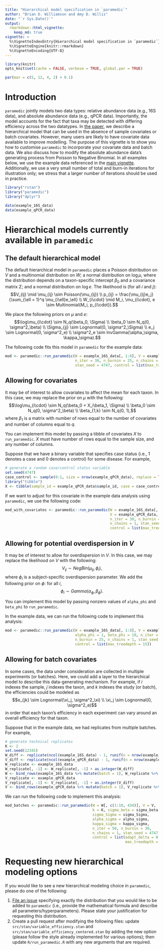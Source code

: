 ```yaml
---
title: "Hierarchical model specification in `paramedic`"
author: "Brian D. Williamson and Amy D. Willis"
date: "`r Sys.Date()`"
output:
  rmarkdown::html_vignette:
    keep_md: true
vignette: >
  %\VignetteIndexEntry{Hierarchical model specification in `paramedic`}
  %\VignetteEngine{knitr::rmarkdown}
  %\VignetteEncoding{UTF-8}
---
```


```r
library(knitr)
opts_knit$set(cache = FALSE, verbose = TRUE, global.par = TRUE)
```

```r
par(mar = c(5, 12, 4, 2) + 0.1)
```

# Introduction

`paramedic` jointly models two data types: relative abundance data (e.g., 16S data), and absolute abundance data (e.g., qPCR data). Importantly, the model accounts for the fact that taxa may be detected with differing efficiency across the two datatypes. In [the paper](https://www.biorxiv.org/content/10.1101/761486v1), we describe a hierarchical model that can be used in the absence of sample covariates or batch covariates. However, many users are likely to have covariate data available to improve modelling. The purpose of this vignette is to show you how to customise `paramedic` to incorporate your covariate data and batch data. We also discuss how to modify the absolute abundance data's generating process from Poisson to Negative Binomial. In all examples below, we use the example data referenced in the [main vignette](introduction_to_paramedic.html). Additionally, we use a very small number of total and burn-in iterations for illustration only; we stress that a larger number of iterations should be used in practice.

```r
library("rstan")
library("paramedic")
library("dplyr")

data(example_16S_data)
data(example_qPCR_data)
```

# Hierarchical models currently available in `paramedic`

## The default hierarchical model

The default hierarchical model in `paramedic` places a Poisson distribution on $V$ and a multinomial distribution on $W$; a normal distribution on $\log \mu$, where the distribution depends on a taxon-specific intercept $\beta_0$ and a covariance matrix $\Sigma$; and a normal distribution on $\log e$. The likelihood is (for all $i$ and $j$): $$V_{ij} \mid \mu_{ij} \sim Poisson(\mu_{ij}) \\ p_{ij} = \frac{\mu_{ij}e_j}{\sum_{\ell = 1}^q \mu_{i\ell}e_\ell} \\ W_{i\cdot} \mid M_i, \mu_{i\cdot}, e \sim Multinomial(M_i, p_{i\cdot}).$$

We place the following priors on $\mu$ and $e$: $$\log\mu_{i\cdot} \sim N_q(\beta_0, \Sigma) \\ \beta_0 \sim N_q(0, \sigma^2_\beta) \\ \Sigma_{jj} \sim Lognormal(0, \sigma^2_\Sigma) \\ e_j \sim Lognormal(0, \sigma^2_e) \\ \sigma^2_e \sim InvGamma(\alpha_\sigma, \kappa_\sigma).$$

The following code fits this model in `paramedic` for the example data:
```r
mod <- paramedic::run_paramedic(W = example_16S_data[, 1:8], V = example_qPCR_data,
                                n_iter = 30, n_burnin = 25, n_chains = 1,
                                stan_seed = 4747, control = list(max_treedepth = 15))
```

## Allowing for covariates

It may be of interest to allow covariates to affect the mean for each taxon. In this case, we may replace the prior on $\mu$ with the following: $$\log\mu_{i\cdot} \sim N_q(\beta_0 + X_i\beta_1, \Sigma) \\ \beta_0 \sim N_q(0, \sigma^2_\beta) \\ \beta_{1,k} \sim N_q(0, 1),$$ where $\beta_1$ is a matrix with number of rows equal to the number of covariates and number of columns equal to $q$.

You can implement this model by passing a tibble of covariates $X$ to `run_paramedic`. $X$ must have number of rows equal to the sample size, and any number of columns.

Suppose that we have a binary variable that specifies case status (i.e., 1 denotes a case and 0 denotes a control) for some disease. For example,
```r
# generate a random case/control status variable
set.seed(4747)
case_control <- sample(0:1, size = nrow(example_qPCR_data), replace = TRUE)
library("tibble")
X <- tibble(sample_id = example_qPCR_data$sample_id, case = case_control)
```

If we want to adjust for this covariate in the example data analysis using `paramedic`, we use the following code:
```r
mod_with_covariates <- paramedic::run_paramedic(W = example_16S_data[, 1:8],
                                                V = example_qPCR_data, X = X,
                                                n_iter = 30, n_burnin = 25,
                                                n_chains = 1, stan_seed = 4747,
                                                control = list(max_treedepth = 15))
```

## Allowing for potential overdispersion in $V$

It may be of interest to allow for overdispersion in $V$. In this case, we may replace the likelihood on $V$ with the following: $$V_{ij} \sim NegBin(\mu_{ij}, \phi_i),$$ where $\phi_i$ is a subject-specific overdispersion parameter. We add the following prior on $\phi$: for all $i$, $$\phi_i \sim Gamma(\alpha_\phi, \beta_\phi).$$

You can implement this model by passing nonzero values of `alpha_phi` and `beta_phi` to `run_paramedic`.

In the example data, we can run the following code to implement this analysis:
```r
mod <- paramedic::run_paramedic(W = example_16S_data[, 1:8], V = example_qPCR_data,
                                alpha_phi = 1, beta_phi = 10, n_iter = 30,
                                n_burnin = 25, n_chains = 1, stan_seed = 4747,
                                control = list(max_treedepth = 15))
```

## Allowing for batch covariates

In some cases, the data under consideration are collected in multiple experiments (or batches). Here, we could add a layer to the hierarchical model to describe this data-generating mechanism. For example, if $i$ indexes the sample, $j$ indexes the taxon, and $k$ indexes the study (or batch), the efficiencies could be modeled as $$e_{jk} \sim Lognormal(\xi_j, \sigma^2_\xi) \\ \xi_j \sim Lognormal(0, \sigma^2_e)$$ in order that each taxon's efficiency in each experiment can vary around an overall efficiency for that taxon. 

Suppose that in the example data, we had replicates from multiple batches. For example, 
```r
# generate technical replicates
K <- 2
set.seed(12345)
W_diff <- replicate(ncol(example_16S_data) - 1, runif(n = nrow(example_16S_data), min = 0, max = 100))
V_diff <- replicate(ncol(example_qPCR_data) - 1, runif(n = nrow(example_qPCR_data), min = 0, max = 100))
W_replicate <- example_16S_data
W_replicate[, -1] <- W_replicate[, -1] + as.integer(W_diff)
W <- bind_rows(example_16S_data %>% mutate(batch = 1), W_replicate %>% mutate(batch = 2))
V_replicate <- example_qPCR_data
V_replicate[, -1] <- V_replicate[, -1] + as.integer(V_diff)
V <- bind_rows(example_qPCR_data %>% mutate(batch = 1), V_replicate %>% mutate(batch = 2))
```

We can run the following code to implement this analysis:
```r
mod_batches <- paramedic::run_paramedic(W = W[, c(1:10, 434)], V = V, 
                                        k = K, sigma_beta = sigma_beta, 
                                        sigma_Sigma = sigma_Sigma, 
                                        alpha_sigma = alpha_sigma, 
                                        kappa_sigma = kappa_sigma, 
                                        n_iter = 50, n_burnin = 30, 
                                        n_chains = 1, stan_seed = 4747, 
                                        control = list(adapt_delta = 0.9, 
                                                       max_treedepth = 15))
```

# Requesting new hierarchical modeling options

If you would like to see a new hierarchical modeling choice in `paramedic`, please do one of the following:

1. [File an issue](https://github.com/statdivlab/paramedic/issues) specifying exactly the distribution that you would like to be added to `paramedic` (i.e., provide the mathematical formula and describe all parameters/hyperparameters). Please state your justification for requesting this distribution.
2. Create a pull request after modifying the following files: update `src/stan/variable_efficiency.stan` and `src/stan/variable_efficiency_centered.stan` by adding the new option (please follow the style already implemented for various options); then update `R/run_paramedic.R` with any new arguments that are required.
